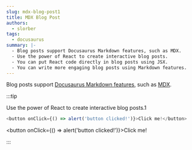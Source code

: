 ```yaml
---
slug: mdx-blog-post1
title: MDX Blog Post
authors:
  - slorber
tags:
  - docusaurus
summary: |-
  - Blog posts support Docusaurus Markdown features, such as MDX.
  - Use the power of React to create interactive blog posts.
  - You can put React code directly in blog posts using JSX.
  - You can write more engaging blog posts using Markdown features.
---
```


Blog posts support [Docusaurus Markdown features](https://docusaurus.io/docs/markdown-features), such as [MDX](https://mdxjs.com/).

:::tip

Use the power of React to create interactive blog posts.1

```js
<button onClick={() => alert('button clicked!')}>Click me!</button>
```

<button onClick={() => alert('button clicked!')}>Click me!</button>

:::